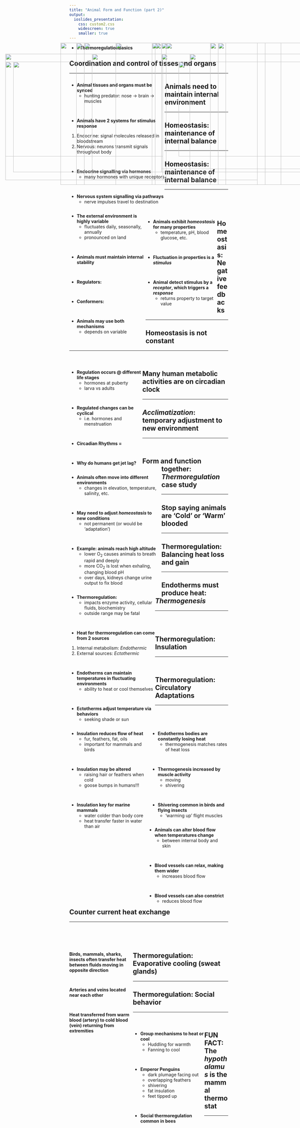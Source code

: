 ```yaml
---
title: "Animal Form and Function (part 2)"
output: 
  ioslides_presentation:
    css: custom2.css
    widescreen: true
    smaller: true
---
```


<!-- ## How can japenese macaques live in the snow and the jungle? -->
<!-- <hr> -->

<!-- <IMG STYLE="position:absolute; TOP:190px; LEFT:250px; WIDTH:600px; HEIGHT:450px" SRC="images/monkeys.jpg"> -->

<!-- ## Animal form and function hash-tags -->
<!-- <hr> -->
<!-- <br/> -->

<!-- * **This lecture will cover animal function, by examining the mechanisms of homeostasis.** -->

<!-- <br/> -->

<!-- * **#Homeostasis** -->

<!-- <br/> -->


<!-- * **#CircadianClocks** -->

<!-- <br/> -->


* **#ThermoregulationBasics**

## Coordination and control of tisses and organs
<hr>

<div style="float: left; width: 60%;">

* **Animal tissues and organs must be synced**
    + hunting predator: nose &rarr; brain &rarr; muscles

<br/>

* **Animals have 2 systems for stimulus response**
1. Endocrine: signal molecules released in bloodstream
2. Nervous: neurons transmit signals throughout body

<br/>

* **Endocrine signalling via hormones**
    + many hormones with unique receptors
    
<br/>

* **Nervous system signalling via pathways**
    + nerve impulses travel to destination

</div>

<IMG STYLE="position:absolute; TOP:190px; LEFT:700px; WIDTH:325px; HEIGHT:450px" SRC="images/signals.jpg">

## Animals need to maintain internal environment
<hr>

<div style="float: left; width: 48%;">

* **The external environment is highly variable**
    + fluctuates daily, seasonally, annually
    + pronounced on land

<br/>

* **Animals must maintain internal stability**
    
<br/>

* **Regulators: **

<br/>

* **Conformers: **

<br/>  
    
* **Animals may use both mechanisms**
    + depends on variable
    
</div>

<IMG STYLE="position:absolute; TOP:190px; LEFT:500px; WIDTH:600px; HEIGHT:450px" SRC="images/regulators.jpg">

## Homeostasis: maintenance of internal balance
<hr>

<IMG STYLE="position:absolute; TOP:190px; LEFT:375px; WIDTH:350px; HEIGHT:450px" SRC="images/room.jpg">

## Homeostasis: maintenance of internal balance
<hr>
<br/>
<br/>
<br/>

<div style="float: left; width: 45%;">

* **Animals exhibit *homeostasis* for many properties**
    + temperature, pH, blood glucose, etc. 

<br/>

* **Fluctuation in properties is a *stimulus* **

<br/>

* **Animal detect stimulus by a *receptor*, which triggers a *response* **
    + returns property to target value
 
</div>

<IMG STYLE="position:absolute; TOP:190px; LEFT:500px; WIDTH:560px; HEIGHT:450px" SRC="images/glucose.jpg">

## Homeostasis: Negative feedbacks
<hr>

<IMG STYLE="position:absolute; TOP:225px; LEFT:300px; WIDTH:525px; HEIGHT:400px" SRC="images/negativefeed.png">

## Homeostasis is not constant
<hr>
<br/>

<div style="float: left; width: 46%;">

* **Regulation occurs @ different life stages**
    + hormones at puberty
    + larva vs adults

<br/>

* **Regulated changes can be cyclical**
    + i.e. hormones and menstruation

<br/>

* **Circadian Rhythms = **

<br/>

* **Why do humans get jet lag?**

</div>

<IMG STYLE="position:absolute; TOP:225px; LEFT:520px; WIDTH:550px; HEIGHT:375px" SRC="images/circadian.jpg">

## Many human metabolic activities are on circadian clock
<hr>

<IMG STYLE="position:absolute; TOP:190px; LEFT:250px; WIDTH:600px; HEIGHT:450px" SRC="images/circadian2.jpg">

## *Acclimatization*: temporary adjustment to new environment
<hr>
<br/>

<IMG STYLE="position:absolute; TOP:190px; LEFT:675px; WIDTH:350px; HEIGHT:450px" SRC="images/acclimate.jpg">

<div style="float: left; width: 58%;">

* **Animals often move into different environments**
    + changes in elevation, temperature, salinity, etc. 

<br/>

* **May need to adjust *homeostasis* to new conditions**
    + not permanent (or would be 'adaptation')
    
<br/>
 
* **Example: animals reach high altitude**
    + lower O~2~ causes animals to breath rapid and deeply
    + more CO~2~ is lost when exhaling, changing blood pH
    + over days, kidneys change urine output to fix blood

</div>

## Form and function together: *Thermoregulation* case study
<hr>

<div style="float: left; width: 54%;">

* **Thermoregulation: **
    + impacts enzyme activity, cellular fluids, biochemistry
    + outside range may be fatal
    
<br/>   
    
* **Heat for thermoregulation can come from 2 sources**
1. Internal metabolism: *Endothermic*
2. External sources: *Ectothermic*

<br/> 

* **Endotherms can maintain temperatures in fluctuating environments**
    + ability to heat or cool themselves
    
<br/> 

* **Ectotherms adjust temperature via behaviors**
    + seeking shade or sun

</div>

<IMG STYLE="position:absolute; TOP:225px; LEFT:610px; WIDTH:475px; HEIGHT:375px" SRC="images/endoecto.jpg">

## Stop saying animals are 'Cold' or 'Warm' blooded
<hr>

<IMG STYLE="position:absolute; TOP:190px; LEFT:200px; WIDTH:700px; HEIGHT:450px" SRC="images/coldblood.jpg">

## Thermoregulation: Balancing heat loss and gain
<hr>

<IMG STYLE="position:absolute; TOP:190px; LEFT:275px; WIDTH:550px; HEIGHT:450px" SRC="images/heatexchange.jpg">

## Endotherms must produce heat: *Thermogenesis*
<hr>
<br/>
<br/>

<div style="float: right; width: 49%;">

* **Endotherms bodies are constantly losing heat**
    + thermogenesis matches rates of heat loss
    
<br/>
 
* **Thermogenesis increased by muscle activity**
    + moving
    + shivering
 
<br/>
 
* **Shivering common in birds and flying insects**
    + 'warming up' flight muscles

</div>

<IMG STYLE="position:absolute; TOP:225px; LEFT:25px; WIDTH:500px; HEIGHT:400px" SRC="images/chicadee.jpg">
    
## Thermoregulation: Insulation
<hr>
<br/>

<div style="float: left; width: 49%;">

* **Insulation reduces flow of heat**
    + fur, feathers, fat, oils
    + important for mammals and birds

<br/>

* **Insulation may be altered**
    + raising hair or feathers when cold
    + goose bumps in humans!!!

<br/>

* **Insulation key for marine mammals**
    + water colder than body core
    + heat transfer faster in water than air

</div>

<IMG STYLE="position:absolute; TOP:190px; LEFT:535px; WIDTH:550px; HEIGHT:450px" SRC="images/blubber.png">

## Thermoregulation: Circulatory Adaptations
<hr>
<br/>
<br/>

<div style="float: left; width: 50%;">

* **Animals can alter blood flow when temperatures change**
    + between internal body and skin
    
<br/>

* **Blood vessels can relax, making them wider**
    + increases blood flow
    
<br/>

* **Blood vessels can also constrict**
    + reduces blood flow

</div>

<IMG STYLE="position:absolute; TOP:190px; LEFT:520px; WIDTH:550px; HEIGHT:400px" SRC="images/vaso.jpg">

## Counter current heat exchange
<hr>
<br/>
<br/>
<br/>

<div style="float: left; width: 40%;">

**Birds, mammals, sharks, insects often transfer heat between fluids moving in opposite direction **

<br/>

**Arteries and veins located near each other**

<br/>

**Heat transferred from warm blood (artery) to cold blood (vein) returning from extremities** 

</div>

<IMG STYLE="position:absolute; TOP:190px; LEFT:500px; WIDTH:550px; HEIGHT:450px" SRC="images/counter.jpg">

## Thermoregulation: Evaporative cooling (sweat glands)
<hr>

<IMG STYLE="position:absolute; TOP:250px; LEFT:50px; WIDTH:1000px; HEIGHT:350px" SRC="images/sweat.png">

## Thermoregulation: Social behavior
<hr>
<br/>

<div style="float: left; width: 45%;">

* **Group mechanisms to heat or cool**
    + Huddling for warmth
    + Fanning to cool

<br/>

* **Emperor Penguins**
    + dark plumage facing out
    + overlapping feathers
    + shivering 
    + fat insulation
    + feet tipped up

<br/>
    
* **Social thermoregulation common in bees**

</div>

<IMG STYLE="position:absolute; TOP:190px; LEFT:490px; WIDTH:600px; HEIGHT:450px" SRC="images/penguin.jpg">

## FUN FACT: The *hypothalamus* is the mammal thermostat
<hr>

<IMG STYLE="position:absolute; TOP:250px; LEFT:25px; WIDTH:500px; HEIGHT:300px" SRC="images/hypo1.jpg">

<IMG STYLE="position:absolute; TOP:250px; LEFT:575px; WIDTH:500px; HEIGHT:300px" SRC="images/hypo2.jpg">
